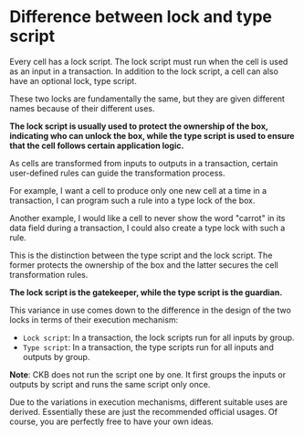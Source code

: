 # Difference between lock and type script

Every cell has a lock script. The lock script must run when the cell is used as an input in a transaction.
In addition to the lock script, a cell can also have an optional lock, type script.

These two locks are fundamentally the same, but they are given different names because of their different uses.

**The lock script is usually used to protect the ownership of the box, indicating who can unlock the box,
while the type script is used to ensure that the cell follows certain application logic.**

As cells are transformed from inputs to outputs in a transaction, certain user-defined rules can guide the transformation process.

For example, I want a cell to produce only one new cell at a time in a transaction, I can program such a rule into a type lock of the box.

Another example, I would like a cell to never show the word "carrot" in its data field during a transaction, I could also create a type lock with such a rule.

This is the distinction between the type script and the lock script.
The former protects the ownership of the box and the latter secures the cell transformation rules.

**The lock script is the gatekeeper, while the type script is the guardian.**

This variance in use comes down to the difference in the design of the two locks in terms of their execution mechanism:

- `Lock script`: In a transaction, the lock scripts run for all inputs by group.
- `Type script`: In a transaction, the type scripts run for all inputs and outputs by group.

**Note**: CKB does not run the script one by one. It first groups the inputs or outputs by script and runs the same script only once.

Due to the variations in execution mechanisms, different suitable uses are derived.
Essentially these are just the recommended official usages.
Of course, you are perfectly free to have your own ideas.
